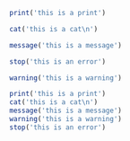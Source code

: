 <!--
%\VignetteEngine{knitr}
%\VignetteIndexEntry{Messages}
-->
```r
print('this is a print')
```
```r
cat('this is a cat\n')
```
```r
message('this is a message')
```
```r
stop('this is an error')
```
```r
warning('this is a warning')
```
```r
print('this is a print')
cat('this is a cat\n')
message('this is a message')
warning('this is a warning')
stop('this is an error')
```
